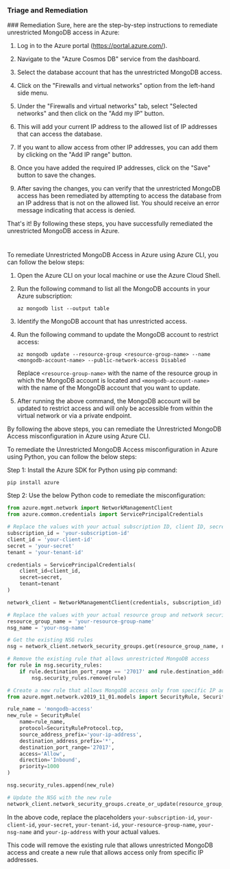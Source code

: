 
### Triage and Remediation
<Tabs>
<Tab title='Remediation'>
### Remediation

<AccordionGroup>
<Accordion title='Using Console' defaultOpen='true'>
Sure, here are the step-by-step instructions to remediate unrestricted MongoDB access in Azure:

1. Log in to the Azure portal (https://portal.azure.com/).

2. Navigate to the "Azure Cosmos DB" service from the dashboard.

3. Select the database account that has the unrestricted MongoDB access.

4. Click on the "Firewalls and virtual networks" option from the left-hand side menu.

5. Under the "Firewalls and virtual networks" tab, select "Selected networks" and then click on the "Add my IP" button.

6. This will add your current IP address to the allowed list of IP addresses that can access the database.

7. If you want to allow access from other IP addresses, you can add them by clicking on the "Add IP range" button.

8. Once you have added the required IP addresses, click on the "Save" button to save the changes.

9. After saving the changes, you can verify that the unrestricted MongoDB access has been remediated by attempting to access the database from an IP address that is not on the allowed list. You should receive an error message indicating that access is denied.

That's it! By following these steps, you have successfully remediated the unrestricted MongoDB access in Azure.

#
</Accordion>

<Accordion title='Using CLI'>
To remediate Unrestricted MongoDB Access in Azure using Azure CLI, you can follow the below steps:

1. Open the Azure CLI on your local machine or use the Azure Cloud Shell.
2. Run the following command to list all the MongoDB accounts in your Azure subscription:

   ```
   az mongodb list --output table
   ```
   
3. Identify the MongoDB account that has unrestricted access.
4. Run the following command to update the MongoDB account to restrict access:

   ```
   az mongodb update --resource-group <resource-group-name> --name <mongodb-account-name> --public-network-access Disabled
   ```
   
   Replace `<resource-group-name>` with the name of the resource group in which the MongoDB account is located and `<mongodb-account-name>` with the name of the MongoDB account that you want to update.
   
5. After running the above command, the MongoDB account will be updated to restrict access and will only be accessible from within the virtual network or via a private endpoint.

By following the above steps, you can remediate the Unrestricted MongoDB Access misconfiguration in Azure using Azure CLI.
</Accordion>

<Accordion title='Using Python'>
To remediate the Unrestricted MongoDB Access misconfiguration in Azure using Python, you can follow the below steps:

Step 1: Install the Azure SDK for Python using pip command:

```
pip install azure
```

Step 2: Use the below Python code to remediate the misconfiguration:

```python
from azure.mgmt.network import NetworkManagementClient
from azure.common.credentials import ServicePrincipalCredentials

# Replace the values with your actual subscription ID, client ID, secret key and tenant ID
subscription_id = 'your-subscription-id'
client_id = 'your-client-id'
secret = 'your-secret'
tenant = 'your-tenant-id'

credentials = ServicePrincipalCredentials(
    client_id=client_id,
    secret=secret,
    tenant=tenant
)

network_client = NetworkManagementClient(credentials, subscription_id)

# Replace the values with your actual resource group and network security group names
resource_group_name = 'your-resource-group-name'
nsg_name = 'your-nsg-name'

# Get the existing NSG rules
nsg = network_client.network_security_groups.get(resource_group_name, nsg_name)

# Remove the existing rule that allows unrestricted MongoDB access
for rule in nsg.security_rules:
    if rule.destination_port_range == '27017' and rule.destination_address_prefix == '*':
        nsg.security_rules.remove(rule)

# Create a new rule that allows MongoDB access only from specific IP addresses
from azure.mgmt.network.v2019_11_01.models import SecurityRule, SecurityRuleProtocol

rule_name = 'mongodb-access'
new_rule = SecurityRule(
    name=rule_name,
    protocol=SecurityRuleProtocol.tcp,
    source_address_prefix='your-ip-address',
    destination_address_prefix='*',
    destination_port_range='27017',
    access='Allow',
    direction='Inbound',
    priority=1000
)

nsg.security_rules.append(new_rule)

# Update the NSG with the new rule
network_client.network_security_groups.create_or_update(resource_group_name, nsg_name, nsg)
```

In the above code, replace the placeholders `your-subscription-id`, `your-client-id`, `your-secret`, `your-tenant-id`, `your-resource-group-name`, `your-nsg-name` and `your-ip-address` with your actual values.

This code will remove the existing rule that allows unrestricted MongoDB access and create a new rule that allows access only from specific IP addresses.
</Accordion>

</AccordionGroup>
</Tab>
</Tabs>
